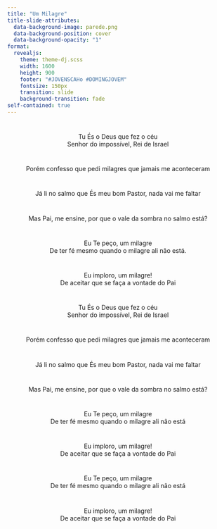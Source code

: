 ```yaml
---
title: "Um Milagre"
title-slide-attributes:
  data-background-image: parede.png
  data-background-position: cover
  data-background-opacity: "1"
format: 
  revealjs:
    theme: theme-dj.scss
    width: 1600
    height: 900
    footer: "#JOVENSCAHo #DOMINGJOVEM"
    fontsize: 150px
    transition: slide
    background-transition: fade
self-contained: true
---
```


# {background-image="parede.png"}

<center>
Tu És o Deus que fez o céu <br>
Senhor do impossível, Rei de Israel <br>
</center>

# {background-image="parede.png"}

<center>
Porém confesso que pedi milagres que jamais me aconteceram
</center>

# {background-image="parede.png"}

<center>
Já li no salmo que És meu bom Pastor, nada vai me faltar
</center>

# {background-image="parede.png"}

<center>
Mas Pai, me ensine, por que o vale da sombra no salmo está?
</center>

# {background-image="parede.png"}

<center>
Eu Te peço, um milagre <br>
De ter fé mesmo quando o milagre ali não está.
</center>

# {background-image="parede.png"}

<center>
Eu imploro, um milagre! <br>
De aceitar que se faça a vontade do Pai
</center>

# {background-image="parede.png"}

<center>
Tu És o Deus que fez o céu <br>
Senhor do impossível, Rei de Israel
</center>

# {background-image="parede.png"}

<center>
Porém confesso que pedi milagres que jamais me aconteceram
</center>

# {background-image="parede.png"}

<center>
Já li no salmo que És meu bom Pastor, nada vai me faltar
</center>

# {background-image="parede.png"}

<center>
Mas Pai, me ensine, por que o vale da sombra no salmo está?
</center>

# {background-image="parede.png"}

<center>
Eu Te peço, um milagre <br>
De ter fé mesmo quando o milagre ali não está
</center>

# {background-image="parede.png"}

<center>
Eu imploro, um milagre! <br>
De aceitar que se faça a vontade do Pai
</center>

# {background-image="parede.png"}

<center>
Eu Te peço, um milagre <br>
De ter fé mesmo quando o milagre ali não está
</center>

# {background-image="parede.png"}

<center>
Eu imploro, um milagre! <br>
De aceitar que se faça a vontade do Pai
</center>